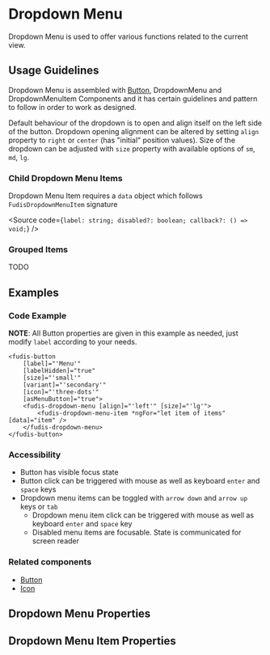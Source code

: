 
<Meta title="Components/Dropdown Menu" />

# Dropdown Menu

Dropdown Menu is used to offer various functions related to the current view.

## Usage Guidelines

Dropdown Menu is assembled with [Button](/docs/components-button--documentation), DropdownMenu and DropdownMenuItem Components and it has certain guidelines and pattern to follow in order to work as designed.

Default behaviour of the dropdown is to open and align itself on the left side of the button. Dropdown opening alignment can be altered by setting `align` property to `right` or `center` (has "initial" position values).
Size of the dropdown can be adjusted with `size` property with available options of `sm`, `md`, `lg`.

### Child Dropdown Menu Items

Dropdown Menu Item requires a `data` object which follows `FudisDropdownMenuItem` signature

<Source
  code={`label: string;
  disabled?: boolean;
  callback?: () => void;`}
/>

### Grouped Items

TODO

## Examples

<Canvas of={DropdownMenuStories.Example}></Canvas>

### Code Example

**NOTE**: All Button properties are given in this example as needed, just modify `label` according to your needs.

```
<fudis-button
	[label]="'Menu'"
	[labelHidden]="true"
	[size]="'small'"
	[variant]="'secondary'"
	[icon]="'three-dots'"
	[asMenuButton]="true">
	<fudis-dropdown-menu [align]="'left'" [size]="'lg'">
		<fudis-dropdown-menu-item *ngFor="let item of items" [data]="item" />
	</fudis-dropdown-menu>
</fudis-button>
```

### Accessibility

- Button has visible focus state
- Button click can be triggered with mouse as well as keyboard <code>enter</code> and <code>space</code> keys
- Dropdown menu items can be toggled with <code>arrow down</code> and <code>arrow up</code> keys or <code>tab</code>
  - Dropdown menu item click can be triggered with mouse as well as keyboard <code>enter</code> and <code>space</code> key
  - Disabled menu items are focusable. State is communicated for screen reader

### Related components

- [Button](/docs/components-button--documentation)
- [Icon](/docs/components-icon--documentation)

## Dropdown Menu Properties

<ArgTypes of={DropdownMenuComponent} exclude={dropdownMenuExclude} />

## Dropdown Menu Item Properties

<ArgTypes of={DropdownMenuItemComponent} exclude={dropdownMenuItemExclude} />
